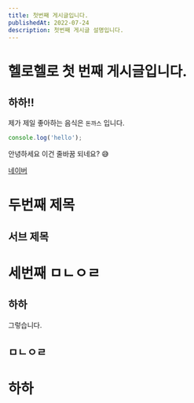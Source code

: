 ```yaml
---
title: 첫번째 게시글입니다.
publishedAt: 2022-07-24
description: 첫번째 게시글 설명입니다.
---
```


# 헬로헬로 첫 번째 게시글입니다.

<Count />
<Count />
<Count />
<Count />
<Count />
<Count />
<Count />
<Count />
<Count />
<Count />
<Count />
<Count />
<Count />
<Count />
<Count />
<Count />
<Count />
<Count />
<Count />
<Count />

## 하하!!

<Count />
<Count />
<Count />
<Count />
<Count />
<Count />
<Count />
<Count />
<Count />
<Count />
<Count />
<Count />
<Count />
<Count />
<Count />
<Count />
<Count />
<Count />
<Count />
<Count />

제가 제일 좋아하는 음식은 `돈까스` 입니다.

```javascript
console.log('hello');
```

안녕하세요
이건 줄바꿈 되네요?
😅

<Count />

[네이버](https://www.naver.com)

# 두번째 제목

<Count />
<Count />
<Count />
<Count />
<Count />
<Count />
<Count />
<Count />
<Count />
<Count />
<Count />
<Count />
<Count />
<Count />
<Count />
<Count />
<Count />
<Count />
<Count />
<Count />

## 서브 제목

<Count />
<Count />
<Count />
<Count />
<Count />
<Count />
<Count />
<Count />
<Count />
<Count />
<Count />
<Count />
<Count />
<Count />
<Count />
<Count />
<Count />
<Count />
<Count />
<Count />

# 세번째 ㅁㄴㅇㄹ

## 하하

그렇습니다.

## ㅁㄴㅇㄹ

<Count />
<Count />
<Count />
<Count />
<Count />
<Count />
<Count />
<Count />
<Count />
<Count />
<Count />
<Count />
<Count />
<Count />
<Count />
<Count />
<Count />
<Count />
<Count />
<Count />

# 하하
